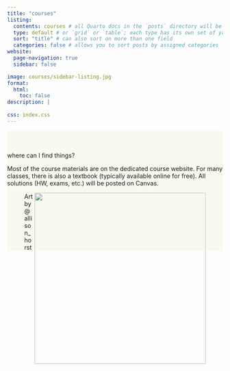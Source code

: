 ```yaml
---
title: "courses"
listing: 
  contents: courses # all Quarto docs in the `posts` directory will be included on your listing page
  type: default # or `grid` or `table`; each type has its own set of yaml options to include
  sort: "title" # can also sort on more than one field
  categories: false # allows you to sort posts by assigned categories 
website:
  page-navigation: true
  sidebar: false

image: courses/sidebar-listing.jpg
format:
  html: 
    toc: false
description: |
  
css: index.css
---
```


::: {#hero-banner .column-screen}
::: h1
where can I find things?
:::

::: {.grid .column-page}

::: {.g-col-6}
Most of the course materials are on the dedicated course website. For many classes, there is also a textbook (typically available online for free). All solutions (HW, exams, etc.) will be posted on Canvas.
:::

::: {.g-col-6}
<figure>
<img src="courses/sidebar-listing.jpg" align="right" width="400">
<figcaption>Art by @allison_horst</figcaption>
</figure>

:::

:::

```{=html}
<style>

#hero-banner {
  padding-top: 35px;
  background-color: #FAF9F0;
}
</style>
```

:::
